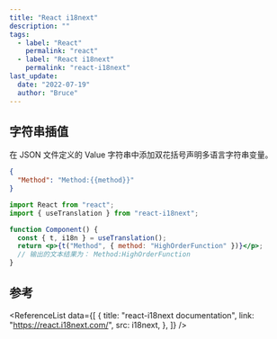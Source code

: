 ```yaml
---
title: "React i18next"
description: ""
tags:
  - label: "React"
    permalink: "react"
  - label: "React i18next"
    permalink: "react-i18next"
last_update:
  date: "2022-07-19"
  author: "Bruce"
---
```



## 字符串插值

在 JSON 文件定义的 Value 字符串中<TH>添加双花括号</TH>声明多语言字符串变量。

```json title="JSON"
{
  "Method": "Method:{{method}}"
}
```

```jsx {6} title="JavaScript" showLineNumbers
import React from "react";
import { useTranslation } from "react-i18next";

function Component() {
  const { t, i18n } = useTranslation();
  return <p>{t("Method", { method: "HighOrderFunction" })}</p>;
  // 输出的文本结果为： Method:HighOrderFunction
}
```

## 参考

<ReferenceList
  data={[
    {
      title: "react-i18next documentation",
      link: "https://react.i18next.com/",
      src: i18next,
    },
  ]}
/>
